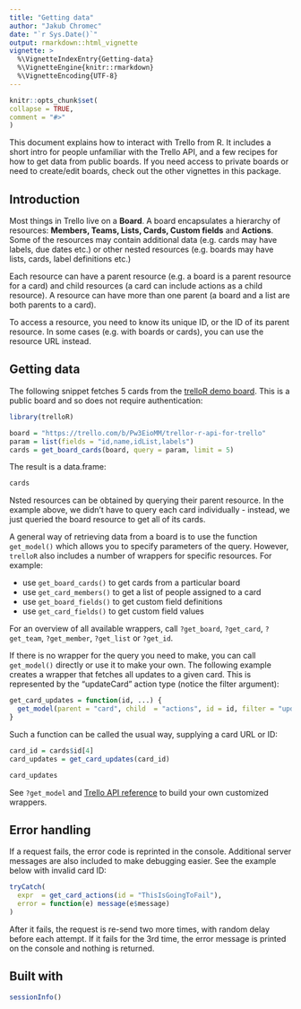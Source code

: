 ```yaml
---
title: "Getting data"
author: "Jakub Chromec"
date: "`r Sys.Date()`"
output: rmarkdown::html_vignette
vignette: >
  %\VignetteIndexEntry{Getting-data}
  %\VignetteEngine{knitr::rmarkdown}
  %\VignetteEncoding{UTF-8}
---
```

  
```r
knitr::opts_chunk$set(
collapse = TRUE,
comment = "#>"
)
```

This document explains how to interact with Trello from R. It includes a short intro for people unfamiliar with the Trello API, and a few recipes for how to get data from public boards. If you need access to private boards or need to create/edit boards, check out the other vignettes in this package.

Introduction
------------

Most things in Trello live on a __Board__. A board encapsulates a hierarchy of resources:  __Members, Teams, Lists, Cards, Custom fields__ and __Actions__. Some of the resources may contain additional data (e.g. cards may have labels, due dates etc.) or other nested resources (e.g. boards may have lists, cards, label definitions etc.)

Each resource can have a parent resource (e.g. a board is a parent resource for a card) and child resources (a card can include actions as a child resource). A resource can have more than one parent (a board and a list are both parents to a card).

To access a resource, you need to know its unique ID, or the ID of its parent resource. In some cases (e.g. with boards or cards), you can use the resource URL instead.

Getting data
------------

The following snippet fetches 5 cards from the [trelloR demo board](https://trello.com/b/Pw3EioMM/trellor-r-api-for-trello). This is a public board and so does not require authentication:

```r
library(trelloR)
```

```r
board = "https://trello.com/b/Pw3EioMM/trellor-r-api-for-trello"
param = list(fields = "id,name,idList,labels")
cards = get_board_cards(board, query = param, limit = 5)
```

The result is a data.frame:

``` r
cards
```

Nsted resources can be obtained by querying their parent resource. In the example above, we didn't have to query each card individually - instead, we just queried the board resource to get all of its cards.

A general way of retrieving data from a board is to use the function `get_model()` which allows you to specify parameters of the query. However, `trelloR` also includes a number of wrappers for specific resources. For example: 

- use `get_board_cards()` to get cards from a particular board
- use `get_card_members()` to get a list of people assigned to a card
- use `get_board_fields()` to get custom field definitions
- use `get_card_fields()` to get custom field values

For an overview of all available wrappers, call `?get_board`, `?get_card`, `?get_team`, `?get_member`, `?get_list` or `?get_id`.

If there is no wrapper for the query you need to make, you can call `get_model()` directly or use it to make your own. The following example creates a wrapper that fetches all updates to a given card. This is represented by the "updateCard" action type (notice the filter argument):

```r
get_card_updates = function(id, ...) {
  get_model(parent = "card", child  = "actions", id = id, filter = "updateCard", ...)
}
```

Such a function can be called the usual way, supplying a card URL or ID:

```r
card_id = cards$id[4]
card_updates = get_card_updates(card_id)
```

```r
card_updates
```

See `?get_model` and [Trello API reference](https://developers.trello.com/v1.0/reference) to build your own customized wrappers.

Error handling
--------------

If a request fails, the error code is reprinted in the console. Additional server messages are also included to make debugging easier. See the example below with invalid card ID:

```r
tryCatch(
  expr  = get_card_actions(id = "ThisIsGoingToFail"),
  error = function(e) message(e$message)
)
```

After it fails, the request is re-send two more times, with random delay before each attempt. If it fails for the 3rd time, the error message is printed on the console and nothing is returned.

Built with
----------

```r
sessionInfo()
```
